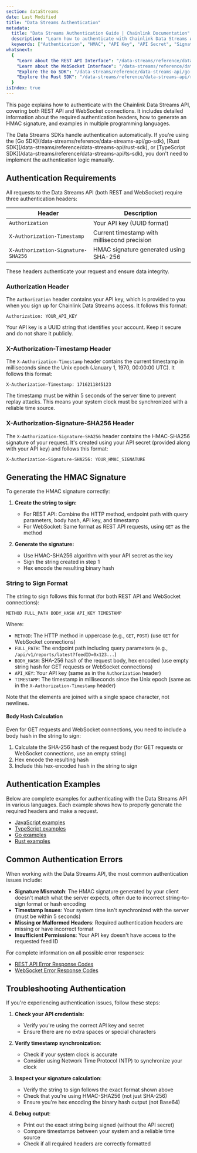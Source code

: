 ```yaml
---
section: dataStreams
date: Last Modified
title: "Data Streams Authentication"
metadata:
  title: "Data Streams Authentication Guide | Chainlink Documentation"
  description: "Learn how to authenticate with Chainlink Data Streams APIs using HMAC signatures for both REST API and WebSocket connections with examples in multiple languages."
  keywords: ["Authentication", "HMAC", "API Key", "API Secret", "Signature", "Security", "Data Streams"]
whatsnext:
  {
    "Learn about the REST API Interface": "/data-streams/reference/data-streams-api/interface-api",
    "Learn about the WebSocket Interface": "/data-streams/reference/data-streams-api/interface-ws",
    "Explore the Go SDK": "/data-streams/reference/data-streams-api/go-sdk",
    "Explore the Rust SDK": "/data-streams/reference/data-streams-api/rust-sdk",
  }
isIndex: true
---
```



<DataStreams section="dsNotes" />

This page explains how to authenticate with the Chainlink Data Streams API, covering both REST API and WebSocket connections. It includes detailed information about the required authentication headers, how to generate an HMAC signature, and examples in multiple programming languages.

<Aside type="note" title="Data Streams SDKs">
  The Data Streams SDKs handle authentication automatically. If you're using the [Go
  SDK](/data-streams/reference/data-streams-api/go-sdk), [Rust SDK](/data-streams/reference/data-streams-api/rust-sdk),
  or [TypeScript SDK](/data-streams/reference/data-streams-api/ts-sdk), you don't need to implement the authentication
  logic manually.
</Aside>

## Authentication Requirements

All requests to the Data Streams API (both REST and WebSocket) require three authentication headers:

| Header                             | Description                                  |
| ---------------------------------- | -------------------------------------------- |
| `Authorization`                    | Your API key (UUID format)                   |
| `X-Authorization-Timestamp`        | Current timestamp with millisecond precision |
| `X-Authorization-Signature-SHA256` | HMAC signature generated using SHA-256       |

These headers authenticate your request and ensure data integrity.

### Authorization Header

The `Authorization` header contains your API key, which is provided to you when you sign up for Chainlink Data Streams access. It follows this format:

```
Authorization: YOUR_API_KEY
```

Your API key is a UUID string that identifies your account. Keep it secure and do not share it publicly.

### X-Authorization-Timestamp Header

The `X-Authorization-Timestamp` header contains the current timestamp in milliseconds since the Unix epoch (January 1, 1970, 00:00:00 UTC). It follows this format:

```
X-Authorization-Timestamp: 1716211845123
```

The timestamp must be within 5 seconds of the server time to prevent replay attacks. This means your system clock must be synchronized with a reliable time source.

### X-Authorization-Signature-SHA256 Header

The `X-Authorization-Signature-SHA256` header contains the HMAC-SHA256 signature of your request. It's created using your API secret (provided along with your API key) and follows this format:

```
X-Authorization-Signature-SHA256: YOUR_HMAC_SIGNATURE
```

## Generating the HMAC Signature

To generate the HMAC signature correctly:

1. **Create the string to sign:**

   - For REST API: Combine the HTTP method, endpoint path with query parameters, body hash, API key, and timestamp
   - For WebSocket: Same format as REST API requests, using `GET` as the method

1. **Generate the signature:**
   - Use HMAC-SHA256 algorithm with your API secret as the key
   - Sign the string created in step 1
   - Hex encode the resulting binary hash

### String to Sign Format

The string to sign follows this format (for both REST API and WebSocket connections):

```
METHOD FULL_PATH BODY_HASH API_KEY TIMESTAMP
```

Where:

- `METHOD`: The HTTP method in uppercase (e.g., `GET`, `POST`) (use `GET` for WebSocket connections)
- `FULL_PATH`: The endpoint path including query parameters (e.g., `/api/v1/reports/latest?feedID=0x123...`)
- `BODY_HASH`: SHA-256 hash of the request body, hex encoded (use empty string hash for GET requests or WebSocket connections)
- `API_KEY`: Your API key (same as in the `Authorization` header)
- `TIMESTAMP`: The timestamp in milliseconds since the Unix epoch (same as in the `X-Authorization-Timestamp` header)

Note that the elements are joined with a single space character, not newlines.

#### Body Hash Calculation

Even for GET requests and WebSocket connections, you need to include a body hash in the string to sign:

1. Calculate the SHA-256 hash of the request body (for GET requests or WebSocket connections, use an empty string)
1. Hex encode the resulting hash
1. Include this hex-encoded hash in the string to sign

## Authentication Examples

Below are complete examples for authenticating with the Data Streams API in various languages. Each example shows how to properly generate the required headers and make a request.

- [JavaScript examples](/data-streams/reference/data-streams-api/authentication/javascript-examples)
- [TypeScript examples](/data-streams/reference/data-streams-api/authentication/typescript-examples)
- [Go examples](/data-streams/reference/data-streams-api/authentication/go-examples)
- [Rust examples](/data-streams/reference/data-streams-api/authentication/rust-examples)

## Common Authentication Errors

When working with the Data Streams API, the most common authentication issues include:

- **Signature Mismatch**: The HMAC signature generated by your client doesn't match what the server expects, often due to incorrect string-to-sign format or hash encoding
- **Timestamp Issues**: Your system time isn't synchronized with the server (must be within 5 seconds)
- **Missing or Malformed Headers**: Required authentication headers are missing or have incorrect format
- **Insufficient Permissions**: Your API key doesn't have access to the requested feed ID

For complete information on all possible error responses:

- [REST API Error Response Codes](/data-streams/reference/data-streams-api/interface-api#error-response-codes)
- [WebSocket Error Response Codes](/data-streams/reference/data-streams-api/interface-ws#error-response-codes)

## Troubleshooting Authentication

If you're experiencing authentication issues, follow these steps:

1. **Check your API credentials**:

   - Verify you're using the correct API key and secret
   - Ensure there are no extra spaces or special characters

1. **Verify timestamp synchronization**:

   - Check if your system clock is accurate
   - Consider using Network Time Protocol (NTP) to synchronize your clock

1. **Inspect your signature calculation**:

   - Verify the string to sign follows the exact format shown above
   - Check that you're using HMAC-SHA256 (not just SHA-256)
   - Ensure you're hex encoding the binary hash output (not Base64)

1. **Debug output**:
   - Print out the exact string being signed (without the API secret)
   - Compare timestamps between your system and a reliable time source
   - Check if all required headers are correctly formatted
